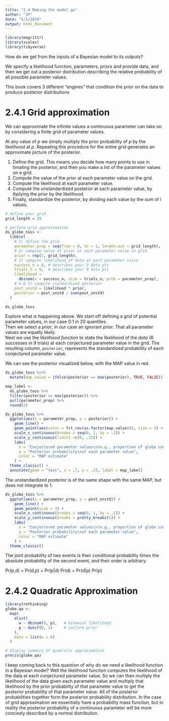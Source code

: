 ```yaml
---
title: "2.4 Making the model go"
author: "JP"
date: "5/1/2019"
output: html_document
---
```


```r
library(magrittr)
library(scales)
library(tidyverse)
```

How do we get from the inputs of a Bayesian model to its outputs? 

We specify a likelihood function, parameters, priors and provide data, and then we get out a posterior distribution describing the relative probability of all possible parameter values. 

This book covers 3 different "engines" that condition the prior on the data to produce posterior distributions

# 2.4.1 Grid approximation

We can approximate the infinite values a continuous parameter can take on by considering a finite grid of parameter values. 

At any value of *p* we simply multiply the prior probability of *p* by the likelihood at *p*. Repeating this procedure for the entire grid generates an approximate picture of the posterior. 

(1) Define the grid. This means you decide how many points to use in timating the posterior, and then you make a list of the parameter values on e grid. 
(2) Compute the value of the prior at each parameter value on the grid. 
(3) Compute the likelihood at each parameter value. 
(4) Compute the unstandardized posterior at each parameter value, by ltiplying the prior by the likelihood.
(5) Finally, standardize the posterior, by dividing each value by the sum of l values.
```r
# define your grid
grid_length = 20

# perform grid approximation
ds_globe_toss <- 
  tibble( 
    # 1) define the grid
    parameter_prop = seq(from = 0, to = 1, length.out = grid_length),
    # 2) compute value of prior at each parameter value in grid
    prior = rep(1, grid_length),
    # 3) compute likelihood of data at each parameter value
    success_n = 6, # describes your 9 data pts
    trials_n = 9,  # describes your 9 data pts
    likelihood = 
      dbinom(x = success_n, size = trials_n, prob = parameter_prop),
    # 4 & 5) compute standardized posterior
    post_unstd = likelihood * prior,
    posterior = post_unstd / sum(post_unstd) 
  )

ds_globe_toss
```

Explore what is happening above. 
We start off defining a *grid* of potential parameter values, in our case 0:1 in 20 quantiles.  
Then we select a *prior*, in our case an ignorant prior: That all parameter values are equally likely.  
Next we use the *likelihood function* to state the likelihood of the *data* (6 successes in 9 trials) at each conjectured parameter value in the grid. The resulting column, `posterior`, represents the standardized probability of each conjectured parameter value. 

We can see the posterior visualized below, with the MAP value in red.
```r
ds_globe_toss %<>% 
  mutate(map_value = ifelse(posterior == max(posterior), TRUE, FALSE)) 

map_label <- 
  ds_globe_toss %>% 
  filter(posterior == max(posterior)) %>% 
  pull(parameter_prop) %>% 
  round(2)

ds_globe_toss %>% 
  ggplot(aes(x = parameter_prop, y = posterior)) + 
    geom_line() + 
    geom_point(aes(color = fct_rev(as.factor(map_value))), size = 3) + 
    scale_x_continuous(breaks = seq(0, 1, by = .1)) + 
    scale_y_continuous(limits =c(0, .15)) + 
    labs(
      x = "Conjectured parameter values\n(e.g., proportion of globe covered in water)",
      y = "Posterior probability\nof each parameter value",
      color = "MAP estimate"
    ) + 
  theme_classic() + 
  annotate(geom = "text", x = .7, y = .15, label = map_label)
```

The unstandardized posterior is of the same shape with the same MAP, but does not integrate to 1. 
```r
ds_globe_toss %>% 
  ggplot(aes(x = parameter_prop, y = post_unstd)) + 
    geom_line() + 
    geom_point(size = 3) + 
    scale_x_continuous(breaks = seq(0, 1, by = .1)) + 
    scale_y_continuous(breaks = pretty_breaks(5)) + 
    labs(
      x = "Conjectured parameter values\n(e.g., proportion of globe covered in water)",
      y = "Posterior probability\nof each parameter value",
      color = "MAP estimate"
    ) + 
  theme_classic()
```


The joint probability of two events is their conditional probability times the absolute probability of the second event, and their order is arbitrary. 

Pr(p,d) = Pr(d,p) = Pr(p|d) Pr(d) = Pr(d|p) Pr(p)

# 2.4.2 Quadratic Approximation
```r
library(rethinking)
globe.qa <- 
  map(
    alist(
      w ~ dbinom(9, p),   # binomial likelihood
      p ~ dunif(0, 1)     # uniform prior
    ),
    data = list(w = 6) 
  )

# display summary of quadratic approximation
precis(globe.qa)
```

I keep coming back to this question of why do we need a likelihood function in a Bayesian model? Well the likelihood function computes the likelihood of the data at each conjectured parameter value. So we can then multiply the likelihood of the data given each parameter value and multiply that likelihood by the prior probability of that parameter value to get the posterior probability of that parameter value. All of the posterior probabilities together form the posterior probability distribution. In the case of grid approximation we essentially have a probability mass function, but in reality the posterior probability of a continuous parameter will be more concisely described by a normal distribution. 

